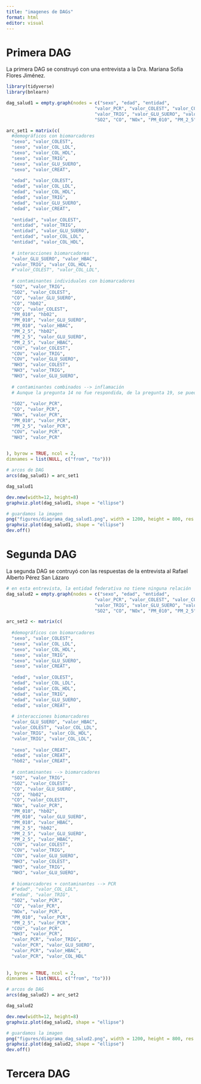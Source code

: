 ```yaml
---
title: "imagenes de DAGs"
format: html
editor: visual
---
```


# Primera DAG 

La primera DAG se construyó con una entrevista a la Dra. Mariana Sofía Flores Jiménez.

```r
library(tidyverse)
library(bnlearn)
```

```r
dag_salud1 = empty.graph(nodes = c("sexo", "edad", "entidad", 
                                 "valor_PCR", "valor_COLEST", "valor_COL_LDL", "valor_COL_HDL", 
                                 "valor_TRIG", "valor_GLU_SUERO", "valor_HBAC", "hb02", "valor_CREAT",
                                 "SO2", "CO", "NOx", "PM_010", "PM_2_5", "COV", "NH3"))

arc_set1 = matrix(c(
  #demográficos con biomarcadores
  "sexo", "valor_COLEST",
  "sexo", "valor_COL_LDL",
  "sexo", "valor_COL_HDL",
  "sexo", "valor_TRIG",
  "sexo", "valor_GLU_SUERO",
  "sexo", "valor_CREAT",
  
  "edad", "valor_COLEST",
  "edad", "valor_COL_LDL",
  "edad", "valor_COL_HDL",
  "edad", "valor_TRIG",
  "edad", "valor_GLU_SUERO",
  "edad", "valor_CREAT",
  
  "entidad", "valor_COLEST",
  "entidad", "valor_TRIG",
  "entidad", "valor_GLU_SUERO",
  "entidad", "valor_COL_LDL",
  "entidad", "valor_COL_HDL",
  
  # interacciones biomarcadores
  "valor_GLU_SUERO", "valor_HBAC",
  "valor_TRIG", "valor_COL_HDL",
  #"valor_COLEST", "valor_COL_LDL",
  
  # contaminantes individuales con biomarcadores
  "SO2", "valor_TRIG",
  "SO2", "valor_COLEST",
  "CO", "valor_GLU_SUERO",
  "CO", "hb02",
  "CO", "valor_COLEST",
  "PM_010", "hb02",
  "PM_010", "valor_GLU_SUERO",
  "PM_010", "valor_HBAC",
  "PM_2_5", "hb02",
  "PM_2_5", "valor_GLU_SUERO",
  "PM_2_5", "valor_HBAC",
  "COV", "valor_COLEST",
  "COV", "valor_TRIG",
  "COV", "valor_GLU_SUERO",
  "NH3", "valor_COLEST",
  "NH3", "valor_TRIG",
  "NH3", "valor_GLU_SUERO",
  
  # contaminantes combinados --> inflamación
  # Aunque la pregunta 14 no fue respondida, de la pregunta 19, se puede deducir que un biomarcador de estrés oxidativo indirecto es la proteína C
  
  "SO2", "valor_PCR",
  "CO", "valor_PCR",
  "NOx", "valor_PCR",
  "PM_010", "valor_PCR",
  "PM_2_5", "valor_PCR",
  "COV", "valor_PCR",
  "NH3", "valor_PCR"

  
), byrow = TRUE, ncol = 2,
dimnames = list(NULL, c("from", "to")))

# arcos de DAG
arcs(dag_salud1) = arc_set1

dag_salud1
```

```r
dev.new(width=12, height=8)  
graphviz.plot(dag_salud1, shape = "ellipse")
```

```r
# guardamos la imagen
png("figures/diagrama_dag_salud1.png", width = 1200, height = 800, res = 150)
graphviz.plot(dag_salud1, shape = "ellipse")
dev.off()
```

# Segunda DAG

La segunda DAG se contruyó con las respuestas de la entrevista al Rafael Alberto Pérez San Lázaro

```r

# en esta entrevista, la entidad federativa no tiene ninguna relación
dag_salud2 = empty.graph(nodes = c("sexo", "edad", "entidad", 
                                 "valor_PCR", "valor_COLEST", "valor_COL_LDL", "valor_COL_HDL", 
                                 "valor_TRIG", "valor_GLU_SUERO", "valor_HBAC", "hb02", "valor_CREAT",
                                 "SO2", "CO", "NOx", "PM_010", "PM_2_5", "COV", "NH3"))

arc_set2 <- matrix(c(
  
  #demográficos con biomarcadores
  "sexo", "valor_COLEST",
  "sexo", "valor_COL_LDL",
  "sexo", "valor_COL_HDL",
  "sexo", "valor_TRIG",
  "sexo", "valor_GLU_SUERO",
  "sexo", "valor_CREAT",
  
  "edad", "valor_COLEST",
  "edad", "valor_COL_LDL",
  "edad", "valor_COL_HDL",
  "edad", "valor_TRIG",
  "edad", "valor_GLU_SUERO",
  "edad", "valor_CREAT",
  
  # interacciones biomarcadores
  "valor_GLU_SUERO", "valor_HBAC",
  "valor_COLEST", "valor_COL_LDL",
  "valor_TRIG", "valor_COL_HDL",
  "valor_TRIG", "valor_COL_LDL",
  
  "sexo", "valor_CREAT",
  "edad", "valor_CREAT",
  "hb02", "valor_CREAT",
  
  # contaminantes --> biomarcadores
  "SO2", "valor_TRIG",
  "SO2", "valor_COLEST",
  "CO", "valor_GLU_SUERO",
  "CO", "hb02",
  "CO", "valor_COLEST",
  "NOx", "valor_PCR",
  "PM_010", "hb02",
  "PM_010", "valor_GLU_SUERO",
  "PM_010", "valor_HBAC",
  "PM_2_5", "hb02",
  "PM_2_5", "valor_GLU_SUERO",
  "PM_2_5", "valor_HBAC",
  "COV", "valor_COLEST",
  "COV", "valor_TRIG",
  "COV", "valor_GLU_SUERO",
  "NH3", "valor_COLEST",
  "NH3", "valor_TRIG",
  "NH3", "valor_GLU_SUERO",
  
  # biomarcadores + contaminantes --> PCR
  #"edad", "valor_COL_LDL",
  #"edad", "valor_TRIG",
  "SO2", "valor_PCR",
  "CO", "valor_PCR",
  "NOx", "valor_PCR",
  "PM_010", "valor_PCR",
  "PM_2_5", "valor_PCR",
  "COV", "valor_PCR",
  "NH3", "valor_PCR",
  "valor_PCR", "valor_TRIG",
  "valor_PCR", "valor_GLU_SUERO",
  "valor_PCR", "valor_HBAC",
  "valor_PCR", "valor_COL_HDL"
  
  
), byrow = TRUE, ncol = 2,
dimnames = list(NULL, c("from", "to")))

# arcos de DAG
arcs(dag_salud2) = arc_set2

dag_salud2

```

```r
dev.new(width=12, height=8)  
graphviz.plot(dag_salud2, shape = "ellipse")
```

```r
# guardamos la imagen
png("figures/diagrama_dag_salud2.png", width = 1200, height = 800, res = 150)
graphviz.plot(dag_salud2, shape = "ellipse")
dev.off()
```


# Tercera DAG









